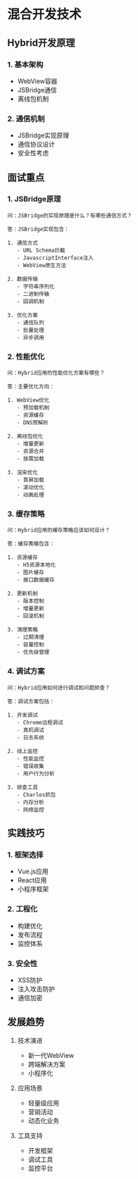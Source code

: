 # 混合开发技术

## Hybrid开发原理

### 1. 基本架构
- WebView容器
- JSBridge通信
- 离线包机制

### 2. 通信机制
- JSBridge实现原理
- 通信协议设计
- 安全性考虑

## 面试重点

### 1. JSBridge原理
```plaintext
问：JSBridge的实现原理是什么？有哪些通信方式？

答：JSBridge实现包含：

1. 通信方式
   - URL Schema拦截
   - JavascriptInterface注入
   - WebView原生方法

2. 数据传输
   - 字符串序列化
   - 二进制传输
   - 回调机制

3. 优化方案
   - 通信队列
   - 批量处理
   - 异步调用
```

### 2. 性能优化
```plaintext
问：Hybrid应用的性能优化方案有哪些？

答：主要优化方向：

1. WebView优化
   - 预加载机制
   - 资源缓存
   - DNS预解析

2. 离线包优化
   - 增量更新
   - 资源合并
   - 按需加载

3. 渲染优化
   - 首屏加载
   - 滚动优化
   - 动画处理
```

### 3. 缓存策略
```plaintext
问：Hybrid应用的缓存策略应该如何设计？

答：缓存策略包含：

1. 资源缓存
   - H5资源本地化
   - 图片缓存
   - 接口数据缓存

2. 更新机制
   - 版本控制
   - 增量更新
   - 回滚机制

3. 清理策略
   - 过期清理
   - 容量控制
   - 优先级管理
```

### 4. 调试方案
```plaintext
问：Hybrid应用如何进行调试和问题排查？

答：调试方案包括：

1. 开发调试
   - Chrome远程调试
   - 真机调试
   - 日志系统

2. 线上监控
   - 性能监控
   - 错误收集
   - 用户行为分析

3. 排查工具
   - Charles抓包
   - 内存分析
   - 网络监控
```

## 实践技巧

### 1. 框架选择
- Vue.js应用
- React应用
- 小程序框架

### 2. 工程化
- 构建优化
- 发布流程
- 监控体系

### 3. 安全性
- XSS防护
- 注入攻击防护
- 通信加密

## 发展趋势

1. 技术演进
   - 新一代WebView
   - 跨端解决方案
   - 小程序化

2. 应用场景
   - 轻量级应用
   - 营销活动
   - 动态化业务

3. 工具支持
   - 开发框架
   - 调试工具
   - 监控平台